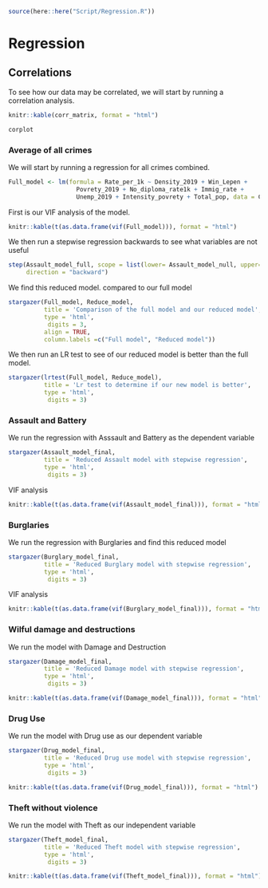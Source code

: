 
```r
source(here::here("Script/Regression.R"))
```

# Regression

## Correlations

To see how our data may be correlated, we will start by running a correlation analysis.

```r
knitr::kable(corr_matrix, format = "html")
```

```r
corplot
```

### Average of all crimes

We will start by running a regression for all crimes combined. 
```r
Full_model <- lm(formula = Rate_per_1k ~ Density_2019 + Win_Lepen + 
                   Povrety_2019 + No_diploma_rate1k + Immig_rate + 
                   Unemp_2019 + Intensity_povrety + Total_pop, data = Crime_type)
```

First is our VIF analysis of the model.
```r
knitr::kable(t(as.data.frame(vif(Full_model))), format = "html")
```

We then run a stepwise regression backwards to see what variables are not useful

```r
step(Assault_model_full, scope = list(lower= Assault_model_null, upper=Assault_model_full),
     direction = "backward")
```

We find this reduced model. compared to our full model

```r
stargazer(Full_model, Reduce_model, 
          title = 'Comparison of the full model and our reduced model',
          type = 'html',
           digits = 3, 
          align = TRUE,
          column.labels =c("Full model", "Reduced model"))
```

We then run an LR test to see of our reduced model is better than the full model.
```r
stargazer(lrtest(Full_model, Reduce_model),
          title = 'Lr test to determine if our new model is better',
          type = 'html',
           digits = 3)
```
### Assault and Battery

We run the regression with Asssault and Battery as the dependent variable
```r
stargazer(Assault_model_final,
          title = 'Reduced Assault model with stepwise regression',
          type = 'html',
           digits = 3)
```

VIF analysis
```r
knitr::kable(t(as.data.frame(vif(Assault_model_final))), format = "html")
```

### Burglaries

We run the regression with Burglaries and find this reduced model
```r
stargazer(Burglary_model_final,
          title = 'Reduced Burglary model with stepwise regression',
          type = 'html',
           digits = 3)
```

VIF analysis
```r
knitr::kable(t(as.data.frame(vif(Burglary_model_final))), format = "html")
```

### Wilful damage and destructions

We run the model with Damage and Destruction
```r
stargazer(Damage_model_final,
          title = 'Reduced Damage model with stepwise regression',
          type = 'html',
           digits = 3)
```

```r
knitr::kable(t(as.data.frame(vif(Damage_model_final))), format = "html")
```

### Drug Use

We run the model with Drug use as our dependent variable
```r
stargazer(Drug_model_final,
          title = 'Reduced Drug use model with stepwise regression',
          type = 'html',
           digits = 3)
```

```r
knitr::kable(t(as.data.frame(vif(Drug_model_final))), format = "html")
```


### Theft without violence

We run the model with Theft as our independent variable
```r
stargazer(Theft_model_final,
          title = 'Reduced Theft model with stepwise regression',
          type = 'html',
           digits = 3)
```

```r
knitr::kable(t(as.data.frame(vif(Theft_model_final))), format = "html")
```